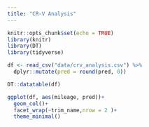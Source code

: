 ```yaml
---
title: "CR-V Analysis"
---
```


```r
knitr::opts_chunk$set(echo = TRUE)
library(knitr)
library(DT)
library(tidyverse)
```


```r
df <- read_csv("data/crv_analysis.csv") %>% 
  dplyr::mutate(pred = round(pred, 0))

DT::datatable(df)
```

```r
ggplot(df, aes(mileage, pred))+
  geom_col()+
  facet_wrap(~trim_name,nrow = 2 )+
  theme_minimal()
```

